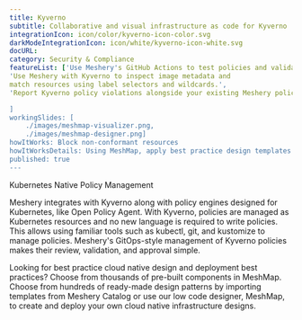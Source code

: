 ```yaml
---
title: Kyverno  
subtitle: Collaborative and visual infrastructure as code for Kyverno
integrationIcon: icon/color/kyverno-icon-color.svg
darkModeIntegrationIcon: icon/white/kyverno-icon-white.svg
docURL: 
category: Security & Compliance
featureList: ['Use Meshery's GitHub Actions to test policies and validate resources without need for the Kyverno CLI.',
'Use Meshery with Kyverno to inspect image metadata and 
match resources using label selectors and wildcards.',
'Report Kyverno policy violations alongside your existing Meshery policy reports.'

]
workingSlides: [
    ./images/meshmap-visualizer.png,
    ./images/meshmap-designer.png]
howItWorks: Block non-conformant resources
howItWorksDetails: Using MeshMap, apply best practice design templates for admission control over non-conformant resources.
published: true
---
```

<p>
    Kubernetes Native Policy Management
</p>
<p>
    Meshery integrates with Kyverno along with policy engines designed for Kubernetes, like Open Policy Agent. With Kyverno, policies are managed as Kubernetes resources and no new language is required to write policies. This allows using familiar tools such as kubectl, git, and kustomize to manage policies. Meshery's GitOps-style management of Kyverno policies makes their review, validation, and approval simple. 
</p>
<p>
    Looking for best practice cloud native design and deployment best practices? Choose from thousands of pre-built components in MeshMap. Choose from hundreds of ready-made design patterns by importing templates from Meshery Catalog or use our low code designer, MeshMap, to create and deploy your own cloud native infrastructure designs.
</p>